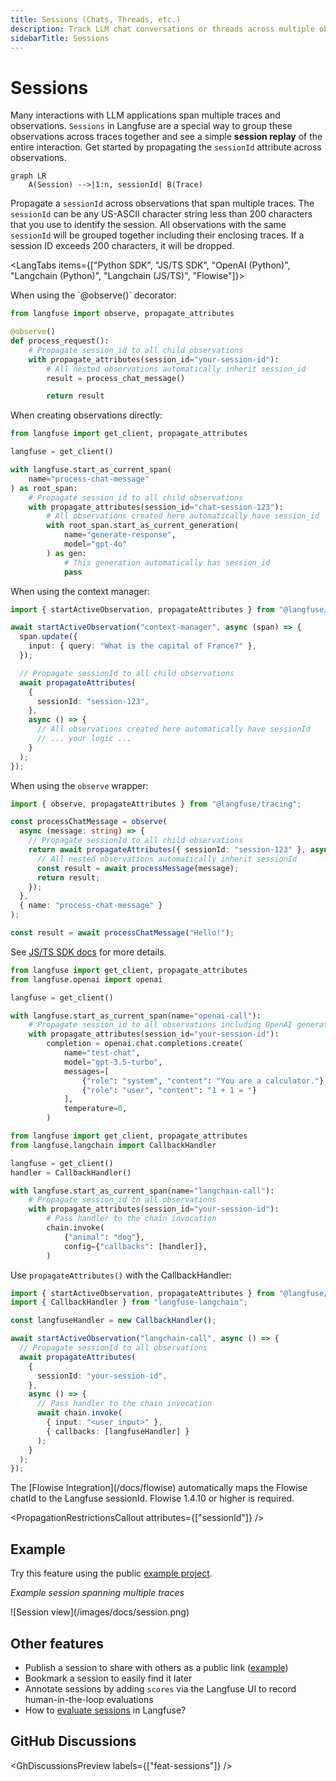 ```yaml
---
title: Sessions (Chats, Threads, etc.)
description: Track LLM chat conversations or threads across multiple observations and traces into a single session. Replay the entire interaction to debug or analyze the conversation.
sidebarTitle: Sessions
---
```



# Sessions

Many interactions with LLM applications span multiple traces and observations. `Sessions` in Langfuse are a special way to group these observations across traces together and see a simple **session replay** of the entire interaction. Get started by propagating the `sessionId` attribute across observations.

```mermaid
graph LR
    A(Session) -->|1:n, sessionId| B(Trace)
```

Propagate a `sessionId` across observations that span multiple traces. The `sessionId` can be any US-ASCII character string less than 200 characters that you use to identify the session. All observations with the same `sessionId` will be grouped together including their enclosing traces. If a session ID exceeds 200 characters, it will be dropped.

<LangTabs items={["Python SDK", "JS/TS SDK", "OpenAI (Python)", "Langchain (Python)", "Langchain (JS/TS)", "Flowise"]}>

<Tab title="Python SDK (v3)">
When using the `@observe()` decorator:

```python /propagate_attributes(session_id="your-session-id")/
from langfuse import observe, propagate_attributes

@observe()
def process_request():
    # Propagate session_id to all child observations
    with propagate_attributes(session_id="your-session-id"):
        # All nested observations automatically inherit session_id
        result = process_chat_message()

        return result
```

When creating observations directly:

```python /propagate_attributes(session_id="chat-session-123")/
from langfuse import get_client, propagate_attributes

langfuse = get_client()

with langfuse.start_as_current_span(
    name="process-chat-message"
) as root_span:
    # Propagate session_id to all child observations
    with propagate_attributes(session_id="chat-session-123"):
        # All observations created here automatically have session_id
        with root_span.start_as_current_generation(
            name="generate-response",
            model="gpt-4o"
        ) as gen:
            # This generation automatically has session_id
            pass
```

</Tab>
<Tab title="JS/TS SDK">

When using the context manager:

```ts /propagateAttributes/
import { startActiveObservation, propagateAttributes } from "@langfuse/tracing";

await startActiveObservation("context-manager", async (span) => {
  span.update({
    input: { query: "What is the capital of France?" },
  });

  // Propagate sessionId to all child observations
  await propagateAttributes(
    {
      sessionId: "session-123",
    },
    async () => {
      // All observations created here automatically have sessionId
      // ... your logic ...
    }
  );
});
```

When using the `observe` wrapper:

```ts /propagateAttributes/
import { observe, propagateAttributes } from "@langfuse/tracing";

const processChatMessage = observe(
  async (message: string) => {
    // Propagate sessionId to all child observations
    return await propagateAttributes({ sessionId: "session-123" }, async () => {
      // All nested observations automatically inherit sessionId
      const result = await processMessage(message);
      return result;
    });
  },
  { name: "process-chat-message" }
);

const result = await processChatMessage("Hello!");
```

See [JS/TS SDK docs](/docs/sdk/typescript/guide) for more details.

</Tab>
<Tab>

```python /propagate_attributes(session_id="your-session-id")/
from langfuse import get_client, propagate_attributes
from langfuse.openai import openai

langfuse = get_client()

with langfuse.start_as_current_span(name="openai-call"):
    # Propagate session_id to all observations including OpenAI generation
    with propagate_attributes(session_id="your-session-id"):
        completion = openai.chat.completions.create(
            name="test-chat",
            model="gpt-3.5-turbo",
            messages=[
                {"role": "system", "content": "You are a calculator."},
                {"role": "user", "content": "1 + 1 = "}
            ],
            temperature=0,
        )
```

</Tab>
<Tab>

```python /propagate_attributes(session_id="your-session-id")/
from langfuse import get_client, propagate_attributes
from langfuse.langchain import CallbackHandler

langfuse = get_client()
handler = CallbackHandler()

with langfuse.start_as_current_span(name="langchain-call"):
    # Propagate session_id to all observations
    with propagate_attributes(session_id="your-session-id"):
        # Pass handler to the chain invocation
        chain.invoke(
            {"animal": "dog"},
            config={"callbacks": [handler]},
        )
```

</Tab>
<Tab title="Langchain (JS/TS)">

Use `propagateAttributes()` with the CallbackHandler:

```ts /propagateAttributes/
import { startActiveObservation, propagateAttributes } from "@langfuse/tracing";
import { CallbackHandler } from "langfuse-langchain";

const langfuseHandler = new CallbackHandler();

await startActiveObservation("langchain-call", async () => {
  // Propagate sessionId to all observations
  await propagateAttributes(
    {
      sessionId: "your-session-id",
    },
    async () => {
      // Pass handler to the chain invocation
      await chain.invoke(
        { input: "<user_input>" },
        { callbacks: [langfuseHandler] }
      );
    }
  );
});
```

</Tab>

<Tab title="Flowise">
The [Flowise Integration](/docs/flowise) automatically maps the Flowise chatId to the Langfuse sessionId. Flowise 1.4.10 or higher is required.

</Tab>

</LangTabs>

<PropagationRestrictionsCallout attributes={["sessionId"]} />

## Example

Try this feature using the public [example project](/docs/demo).

_Example session spanning multiple traces_

<Frame fullWidth>![Session view](/images/docs/session.png)</Frame>

## Other features

- Publish a session to share with others as a public link ([example](https://cloud.langfuse.com/project/clkpwwm0m000gmm094odg11gi/sessions/lf.docs.conversation.TL4KDlo))
- Bookmark a session to easily find it later
- Annotate sessions by adding `scores` via the Langfuse UI to record human-in-the-loop evaluations
- How to [evaluate sessions](/faq/all/evaluating-sessions-conversations) in Langfuse?

## GitHub Discussions


<GhDiscussionsPreview labels={["feat-sessions"]} />
